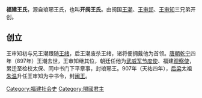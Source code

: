 {{Unreferenced|time=2021-06-17T09:02:56+00:00}}
'''福建王氏'''，源自琅琊王氏，也叫'''开闽王氏'''。由闽国[[王潮|王潮]]、[[王审邽|王审邽]]、[[王审知|王审知]]三兄弟开创。

== 创立 ==
王审知初与兄王潮跟随[[王绪|王绪]]，后王潮废杀王绪，诸将便拥戴他为首领。[[唐朝|唐朝]][[乾宁|乾宁]]四年（897年）王潮去世，王审知继其位，朝廷任他为[[武威军|武威军]][[节度使|节度使]]、福建[[观察使|观察使]]，累迁至检校太保、同中书门下平章事，封琅琊王。907年（天祐四年），[[后梁|后梁]]太祖[[朱温|朱温]]升任王审知为中书令，封[[闽王|闽王]]。

[[Category:福建社会史|Category:福建社会史]]
[[Category:閩國君主|Category:閩國君主]]
{{stub}}